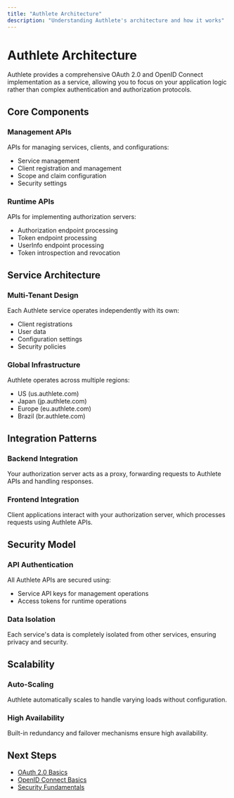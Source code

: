 ```yaml
---
title: "Authlete Architecture"
description: "Understanding Authlete's architecture and how it works"
---
```


# Authlete Architecture

Authlete provides a comprehensive OAuth 2.0 and OpenID Connect implementation as a service, allowing you to focus on your application logic rather than complex authentication and authorization protocols.

## Core Components

### Management APIs
APIs for managing services, clients, and configurations:
- Service management
- Client registration and management
- Scope and claim configuration
- Security settings

### Runtime APIs
APIs for implementing authorization servers:
- Authorization endpoint processing
- Token endpoint processing
- UserInfo endpoint processing
- Token introspection and revocation

## Service Architecture

### Multi-Tenant Design
Each Authlete service operates independently with its own:
- Client registrations
- User data
- Configuration settings
- Security policies

### Global Infrastructure
Authlete operates across multiple regions:
- US (us.authlete.com)
- Japan (jp.authlete.com)
- Europe (eu.authlete.com)
- Brazil (br.authlete.com)

## Integration Patterns

### Backend Integration
Your authorization server acts as a proxy, forwarding requests to Authlete APIs and handling responses.

### Frontend Integration
Client applications interact with your authorization server, which processes requests using Authlete APIs.

## Security Model

### API Authentication
All Authlete APIs are secured using:
- Service API keys for management operations
- Access tokens for runtime operations

### Data Isolation
Each service's data is completely isolated from other services, ensuring privacy and security.

## Scalability

### Auto-Scaling
Authlete automatically scales to handle varying loads without configuration.

### High Availability
Built-in redundancy and failover mechanisms ensure high availability.

## Next Steps

- [OAuth 2.0 Basics](/concepts/oauth2-basics)
- [OpenID Connect Basics](/concepts/oidc-basics)
- [Security Fundamentals](/concepts/security-fundamentals)